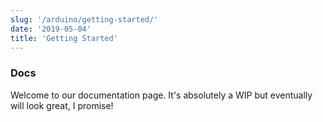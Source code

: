 ```yaml
---
slug: '/arduino/getting-started/'
date: '2019-05-04'
title: 'Getting Started'
---
```


### Docs

Welcome to our documentation page. It's absolutely a WIP but eventually will look great, I promise!
